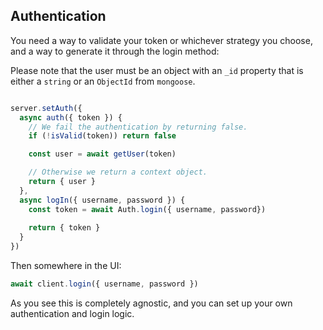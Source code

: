 ## Authentication

You need a way to validate your token or whichever strategy you choose, and a way to generate it through the login method:

Please note that the user must be an object with an `_id` property that is either a `string` or an `ObjectId` from `mongoose`.

```js

server.setAuth({
  async auth({ token }) {
    // We fail the authentication by returning false.
    if (!isValid(token)) return false

    const user = await getUser(token)

    // Otherwise we return a context object.
    return { user }
  },
  async logIn({ username, password }) {
    const token = await Auth.login({ username, password})
  
    return { token }
  }
})
```

Then somewhere in the UI:

```js
await client.login({ username, password })
```

As you see this is completely agnostic, and you can set up your own authentication and login logic.
